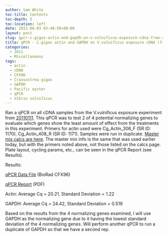 ```yaml
---
author: Sam White
toc-title: Contents
toc-depth: 5
toc-location: left
date: 2011-06-03 03:49:50+00:00
layout: post
slug: qpcr-c-gigas-actin-and-gapdh-on-v-vulnificus-exposure-cdna-from-20110311
title: qPCR - C.gigas actin and GAPDH on V.vulnificus exposure cDNA (from 20110311)
categories:
  - 2011
  - Miscellaneous
tags:
  - actin
  - cDNA
  - CFX96
  - Crassostrea gigas
  - GAPDH
  - Pacific oyster
  - qPCR
  - Vibrio vulnificus
---
```


Ran a qPCR on all cDNA samples from the V.vulnificus exposure experiment from [20110111](/Sam%27s+Working+Notebook+Jan+2011+-+March+2011#sjw20110111). This qPCR was to test 2 of 4 potential normalizing genes to evaluate which genes show the least amount of effect from the treatments in this experiment. Primers for actin used were Cg_Actin_306_F (SR ID: 1170), Cg_Actin_408_R (SR ID: 1171). Samples were run in duplicate. [Master mix calcs are here](https://eagle.fish.washington.edu/Arabidopsis/Notebook%20Workup%20Files/20110602-01.jpg). The master mix info is the same that was used earlier today, but with the primers noted above, not those listed on the calcs page. Plate layout, cycling params, etc., can be seen in the qPCR Report (see Results).

Results:

[qPCR Data File](https://eagle.fish.washington.edu/Arabidopsis/qPCR/CFX96/Roberts%20Lab_2011-06-02%2018-24-15_CC009827.pcrd) (BioRad CFX96)

[qPCR Report](https://eagle.fish.washington.edu/Arabidopsis/qPCR/CFX96/Roberts%20Lab_2011-06-02%2018-24-15_CC009827.pdf) (PDF)

Actin: Average Cq = 20.21, Standard Deviation = 1.22

GAPDH: Average Cq = 24.42, Standard Deviation = 0.519

Based on the results from the 4 normalizing genes examined, I will use GAPDH as the normalizing gene due to it having the lowest standard deviation of the 4 normalizing genes. Will perform another qPCR to run a duplicate of GAPDH so that we have a second rep.

